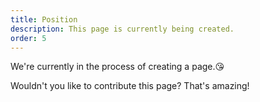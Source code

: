 ```yaml
---
title: Position
description: This page is currently being created.
order: 5
---
```


We're currently in the process of creating a page.😘

Wouldn't you like to contribute this page? That's amazing!
